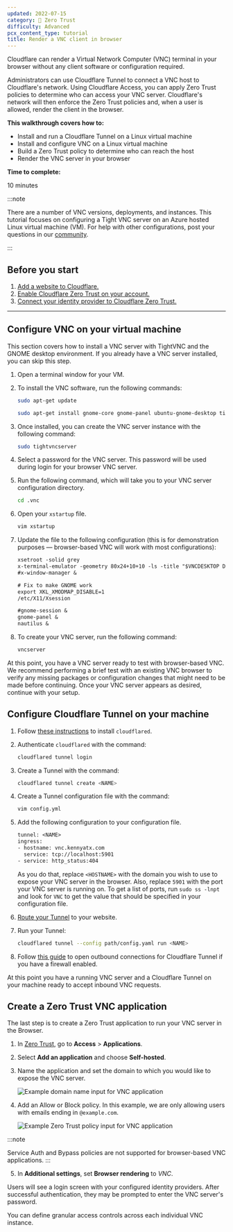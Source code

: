 ```yaml
---
updated: 2022-07-15
category: 🔐 Zero Trust
difficulty: Advanced
pcx_content_type: tutorial
title: Render a VNC client in browser
---
```


Cloudflare can render a Virtual Network Computer (VNC) terminal in your browser without any client software or configuration required.

Administrators can use Cloudflare Tunnel to connect a VNC host to Cloudflare's network. Using Cloudflare Access, you can apply Zero Trust policies to determine who can access your VNC server. Cloudflare's network will then enforce the Zero Trust policies and, when a user is allowed, render the client in the browser.

**This walkthrough covers how to:**

- Install and run a Cloudflare Tunnel on a Linux virtual machine
- Install and configure VNC on a Linux virtual machine
- Build a Zero Trust policy to determine who can reach the host
- Render the VNC server in your browser

**Time to complete:**

10 minutes

:::note

There are a number of VNC versions, deployments, and instances. This tutorial focuses on configuring a Tight VNC server on an Azure hosted Linux virtual machine (VM). For help with other configurations, post your questions in our [community](https://community.cloudflare.com/t/feedback-for-browser-vnc/280619/3).

:::

## Before you start

1. [Add a website to Cloudflare.](/fundamentals/setup/manage-domains/add-site/)
2. [Enable Cloudflare Zero Trust on your account.](/cloudflare-one/setup/)
3. [Connect your identity provider to Cloudflare Zero Trust.](/cloudflare-one/identity/idp-integration/)

---

## Configure VNC on your virtual machine

This section covers how to install a VNC server with TightVNC and the GNOME desktop environment. If you already have a VNC server installed, you can skip this step.

1. Open a terminal window for your VM.

2. To install the VNC software, run the following commands:

   ```sh
   sudo apt-get update

   sudo apt-get install gnome-core gnome-panel ubuntu-gnome-desktop tightvncserver
   ```

3. Once installed, you can create the VNC server instance with the following command:

   ```sh
   sudo tightvncserver
   ```

4. Select a password for the VNC server. This password will be used during login for your browser VNC server.

5. Run the following command, which will take you to your VNC server configuration directory.

   ```sh
   cd .vnc
   ```

6. Open your `xstartup` file.

   ```sh
   vim xstartup
   ```

7. Update the file to the following configuration (this is for demonstration purposes — browser-based VNC will work with most configurations):

   ```txt
   xsetroot -solid grey
   x-terminal-emulator -geometry 80x24+10+10 -ls -title "$VNCDESKTOP Desktop" &
   #x-window-manager &

   # Fix to make GNOME work
   export XKL_XMODMAP_DISABLE=1
   /etc/X11/Xsession

   #gnome-session &
   gnome-panel &
   nautilus &
   ```

8. To create your VNC server, run the following command:

   ```sh
   vncserver
   ```

At this point, you have a VNC server ready to test with browser-based VNC. We recommend performing a brief test with an existing VNC browser to verify any missing packages or configuration changes that might need to be made before continuing. Once your VNC server appears as desired, continue with your setup.

## Configure Cloudflare Tunnel on your machine

1. Follow [these instructions](/cloudflare-one/connections/connect-networks/downloads/) to install `cloudflared`.

2. Authenticate `cloudflared` with the command:

   ```sh
   cloudflared tunnel login
   ```

3. Create a Tunnel with the command:

   ```sh
   cloudflared tunnel create <NAME>
   ```

4. Create a Tunnel configuration file with the command:

   ```sh
   vim config.yml
   ```

5. Add the following configuration to your configuration file.

   ```txt
   tunnel: <NAME>
   ingress:
   - hostname: vnc.kennyatx.com
     service: tcp://localhost:5901
   - service: http_status:404
   ```

   As you do that, replace `<HOSTNAME>` with the domain you wish to use to expose your VNC server in the browser. Also, replace `5901` with the port your VNC server is running on. To get a list of ports, run `sudo ss -lnpt` and look for `VNC` to get the value that should be specified in your configuration file.

6. [Route your Tunnel](/cloudflare-one/connections/connect-networks/routing-to-tunnel/dns/) to your website.

7. Run your Tunnel:

   ```sh
   cloudflared tunnel --config path/config.yaml run <NAME>
   ```

8. Follow [this guide](/cloudflare-one/connections/connect-networks/deploy-tunnels/tunnel-with-firewall/) to open outbound connections for Cloudflare Tunnel if you have a firewall enabled.

At this point you have a running VNC server and a Cloudflare Tunnel on your machine ready to accept inbound VNC requests.

## Create a Zero Trust VNC application

The last step is to create a Zero Trust application to run your VNC server in the Browser.

1. In [Zero Trust](https://one.dash.cloudflare.com), go to **Access** > **Applications**.

2. Select **Add an application** and choose **Self-hosted**.

3. Name the application and set the domain to which you would like to expose the VNC server.

   ![Example domain name input for VNC application](~/assets/images/cloudflare-one/zero-trust-security/vnc-client-in-browser/vnc-domain-application.png)

4. Add an Allow or Block policy. In this example, we are only allowing users with emails ending in `@example.com`.

   ![Example Zero Trust policy input for VNC application](~/assets/images/cloudflare-one/zero-trust-security/vnc-client-in-browser/vnc-policy.png)

:::note

Service Auth and Bypass policies are not supported for browser-based VNC applications.
:::

5. In **Additional settings**, set **Browser rendering** to _VNC_.

Users will see a login screen with your configured identity providers. After successful authentication, they may be prompted to enter the VNC server's password.

You can define granular access controls across each individual VNC instance.
